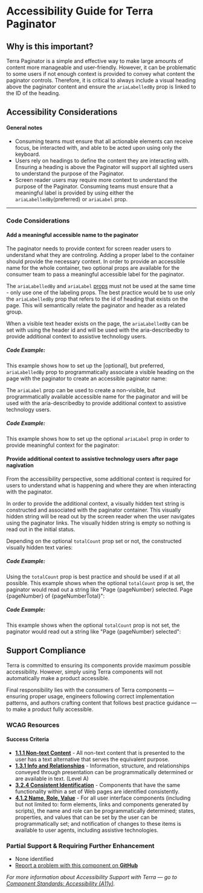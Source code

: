 
<Badge />

# Accessibility Guide for Terra Paginator

## Why is this important?

Terra Paginator is a simple and effective way to make large amounts of content more manageable and user-friendly. However, it can be problematic to some users if not enough context is provided to convey what content the paginator controls. Therefore, it is critical to always include a visual heading above the paginator content and ensure the `ariaLabelledBy` prop is linked to the ID of the heading.

## Accessibility Considerations

#### General notes
- Consuming teams must ensure that all actionable elements can receive focus, be interacted with, and able to be acted upon using only the keyboard.
- Users rely on headings to define the content they are interacting with. Ensuring a heading is above the Paginator will support all sighted users to understand the purpose of the Paginator.
- Screen reader users may require more context to understand the purpose of the Paginator. Consuming teams must ensure that a meaningful label is provided by using either the `ariaLabelledBy`(preferred) or `ariaLabel` prop.

----

### Code Considerations

#### Add a meaningful accessible name to the paginator

The paginator needs to provide context for screen reader users to understand what they are controling. Adding a proper label to the container should provide the necessary context. In order to provide an accessible name for the whole container, two optional props are available for the consumer team to pass a meaningful accessible label for the paginator.

<Notice variant="important" ariaLevel="5">

The `ariaLabelledBy` and `ariaLabel` [props](https://engineering.cerner.com/terra-ui/components/cerner-terra-core-docs/paginator/about#paginator-props) must not be used at the same time - only use one of the labeling props. The best practice would be to use only the `ariaLabelledBy` prop that refers to the id of heading that exists on the page. This will semantically relate the paginator and header as a related group.
</Notice>

When a visible text header exists on the page, the `ariaLabelledBy` can be set with using the header id and will be used with the aria-describedby to provide additional context to assistive technology users.

##### Code Example:

This example shows how to set up the [optional], but preferred, `ariaLabelledBy` prop to programmatically associate a visible heading on the page with the paginator to create an accessible paginator name:

<ControlledPaginatorExample />

The `ariaLabel` prop can be used to create a non-visible, but programmatically available accessible name for the paginator and will be used with the aria-describedby to provide additional context to assistive technology users.

##### Code Example:

This example shows how to set up the optional `ariaLabel` prop in order to provide meaningful context for the paginator:

<ControlledPaginatorNoPagesExample />

#### Provide additional context to assistive technology users after page nagivation

From the accessibility perspective, some additional context is required for users to understand what is happening and where they are when interacting with the paginator.

In order to provide the additional context, a visually hidden text string is constructed and associated with the paginator container.
This visually hidden string will be read out by the screen reader when the user navigates using the paginator links. The visually hidden string is empty so nothing is read out in the initial status.

Depending on the optional `totalCount` prop set or not, the constructed visually hidden text varies:

##### Code Example:

Using the `totalCount` prop is best practice and should be used if at all possible. This example shows when the optional `totalCount` prop is set, the paginator would read out a string like "Page {pageNumber} selected. Page {pageNumber} of {pageNumberTotal}":

<ProgressivePaginatorExample />

##### Code Example:

This example shows when the optional `totalCount` prop is not set, the paginator would read out a string like "Page {pageNumber} selected":

<ProgressivePaginatorWithoutTotalCountExample />


## Support Compliance

Terra is committed to ensuring its components provide maximum possible accessibility. However, simply using Terra components will not automatically make a product accessible.

Final responsibility lies with the consumers of Terra components &mdash; ensuring proper usage, engineers following correct implementation patterns, and authors crafting content that follows best practice guidance &mdash; to make a product fully accessible.

### WCAG Resources

#### Success Criteria

- [**1.1.1 Non-text Content**](https://www.w3.org/WAI/WCAG21/Understanding/non-text-content) - All non-text content that is presented to the user has a text alternative that serves the equivalent purpose.
- [**1.3.1 Info and Relationships**](https://www.w3.org/WAI/WCAG21/Understanding/info-and-relationships) - Information, structure, and relationships conveyed through presentation can be programmatically determined or are available in text. (Level A)
- [**3.2.4 Consistent Identification**](https://www.w3.org/WAI/WCAG21/Understanding/consistent-identification) - Components that have the same functionality within a set of Web pages are identified consistently.
- [**4.1.2 Name, Role, Value**](https://www.w3.org/WAI/WCAG21/Understanding/name-role-value) - For all user interface components (including but not limited to: form elements, links and components generated by scripts), the name and role can be programmatically determined; states, properties, and values that can be set by the user can be programmatically set; and notification of changes to these items is available to user agents, including assistive technologies.

### Partial Support & Requiring Further Enhancement

- None identified
- [Report a problem with this component on **GitHub**](https://github.com/cerner/terra-core/issues/new/choose)

_For more information about Accessibility Support with Terra — go to [Component Standards: Accessibility (A11y)](https://engineering.cerner.com/terra-ui/about/terra-ui/component-standards#accessibility-a11y)._
